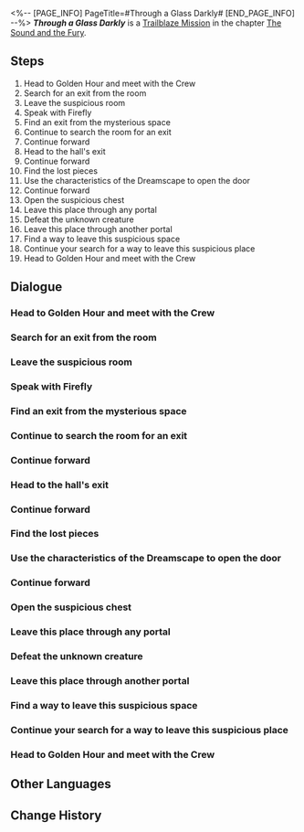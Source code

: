 <%-- [PAGE_INFO]
PageTitle=#Through a Glass Darkly#
[END_PAGE_INFO] --%>
{{Stub|Dialogue, characters, and location(s)}}
{{Mission Infobox
|id            = 1030501
|title         = 
|image         = Mission Through a Glass Darkly.png
|type          = Trailblaze
|event_name    = 
|chapter       = The Sound and the Fury
|requirements  = [[Trailblaze Mission]] ''[[Gentleness, the Name of Nocturne]]'' completed
|summary       = However, you and Firefly fell victim to an illusion crafted by the Masked Fools, which transported you to a strange and perilous Memory Zone. There, you encountered a meme that implied death and murder.<br />Fortunately, a beautiful Memokeeper wearing a black veil saved you, bringing you back to reality.
|characters    = <!--characters that appear in this mission-->
|startLocation = <!--location as it intially appears on the mission screen-->
|world         = <!--i.e. Penacony-->
|area          = <!--i.e. A Child's Dream-->
|prev          = 
|next          = Should One Awaken at Midnight
|exp           = 500
|credits       = 100000
|stellarJade   = 
|other         = {{Card List|Traveler's Guide*10; Clock Credits*250; "Return of None"*1; "Chaîne Signifiante"*1|delim=;}}
}}
'''''Through a Glass Darkly''''' is a [[Trailblaze Mission]] in the chapter [[The Sound and the Fury]].

==Steps==
# Head to Golden Hour and meet with the Crew
# Search for an exit from the room
# Leave the suspicious room
# Speak with Firefly
# Find an exit from the mysterious space
# Continue to search the room for an exit
# Continue forward
# Head to the hall's exit
# Continue forward
# Find the lost pieces
# Use the characteristics of the Dreamscape to open the door
# Continue forward
# Open the suspicious chest
# Leave this place through any portal
# Defeat the unknown creature
# Leave this place through another portal
# Find a way to leave this suspicious space
# Continue your search for a way to leave this suspicious place
# Head to Golden Hour and meet with the Crew

<!--
==Gameplay Notes==

--><!--
==Trial Character==

-->
==Dialogue==
{{Stub Dialogue}}
===Head to Golden Hour and meet with the Crew===
{{Mission Description|type=trailblaze|location=<!--to be added-->|Firefly has confessed her innermost thoughts to you. No matter how you feel about it, it is time for you to say farewell... However, you can still walk the last part of this journey together.<br />Head to Golden Hour and return to reality to reunite with everyone.}}
{{Dialogue Start}}
:{{tx}}
{{Dialogue End}}

===Search for an exit from the room===
{{Mission Description|type=trailblaze|location=<!--to be added-->|update|As expected, returning to reality isn't as simple as you expected &mdash; Firefly and you are attacked by Sampo as soon as you arrive at the Golden Hour. Before you lose consciousness, you see Sampo shift into what appears to be the figure of a woman... Either he has always had a petite feminine build, or your assailant is actually someone else.<br />You find Firefly in the mysterious space &mdash; It seems the stranger didn't leave her alone, either. Now, you can look for the way out together.}}
{{Dialogue Start}}
:{{tx}}
{{Dialogue End}}

===Leave the suspicious room===
{{Mission Description|type=trailblaze|location=<!--to be added-->|update|As expected, returning to reality isn't as simple as you expected &mdash; Firefly and you are attacked by Sampo as soon as you arrive at the Golden Hour. Before you lose consciousness, you see Sampo shift into what appears to be the figure of a woman... Either he's a habitual crossdresser, or your assailant is actually someone else.<br />Just who is she? Unfortunately, you don't have time to think about this right now &mdash; that girl has cast an illusion on you and sent you to a mysterious location. It would be best to find a way to escape from this place before anything.}}
{{Dialogue Start}}
:{{tx}}
{{Dialogue End}}

===Speak with Firefly===
{{Mission Description|type=trailblaze|location=<!--to be added-->|update|As expected, returning to reality isn't as simple as you expected &mdash; Firefly and you are attacked by Sampo as soon as you arrive at the Golden Hour. Before you lose consciousness, you see Sampo shift into what appears to be the figure of a woman... Either he has always had a petite feminine build, or your assailant is actually someone else.<br />You find Firefly in the mysterious space &mdash; It seems the stranger didn't leave her alone, either. Now, you can look for the way out together.}}
{{Dialogue Start}}
:{{tx}}
{{Dialogue End}}

===Find an exit from the mysterious space===
{{Mission Description|type=trailblaze|location=<!--to be added-->|update|As expected, returning to reality isn't as simple as you expected &mdash; Firefly and you are attacked by Sampo as soon as you arrive at the Golden Hour. Before you lose consciousness, you see Sampo shift into what appears to be the figure of a woman... Either he has always had a petite feminine build, or your assailant is actually someone else.<br />You find Firefly in the mysterious space &mdash; It seems the stranger didn't leave her alone, either. Now, you can look for the way out together.}}
{{Dialogue Start}}
:{{tx}}
{{Dialogue End}}

===Continue to search the room for an exit===
{{Mission Description|type=trailblaze|location=<!--to be added-->|update|As expected, returning to reality isn't as simple as you expected &mdash; Firefly and you are attacked by Sampo as soon as you arrive at the Golden Hour. Before you lose consciousness, you see Sampo shift into what appears to be the figure of a woman... Either he has always had a petite feminine build, or your assailant is actually someone else.<br />You find Firefly in the mysterious space &mdash; It seems the stranger didn't leave her alone, either. Now, you can look for the way out together.}}
{{Dialogue Start}}
:{{tx}}
{{Dialogue End}}

===Continue forward===
{{Mission Description|type=trailblaze|location=<!--to be added-->|update|As expected, returning to reality isn't as simple as you expected &mdash; Firefly and you are attacked by Sampo as soon as you arrive at the Golden Hour. Before you lose consciousness, you see Sampo shift into what appears to be the figure of a woman... Either he has always had a petite feminine build, or your assailant is actually someone else.<br />You find Firefly in the mysterious space &mdash; It seems the stranger didn't leave her alone, either. Now, you can look for the way out together.}}
{{Dialogue Start}}
:{{tx}}
{{Dialogue End}}

===Head to the hall's exit===
{{Mission Description|type=trailblaze|location=<!--to be added-->|update|As expected, returning to reality isn't as simple as you expected &mdash; Firefly and you are attacked by Sampo as soon as you arrive at the Golden Hour. Before you lose consciousness, you see Sampo shift into what appears to be the figure of a woman... Either he has always had a petite feminine build, or your assailant is actually someone else.<br />You find Firefly in the mysterious space &mdash; It seems the stranger didn't leave her alone, either. Now, you can look for the way out together.}}
{{Dialogue Start}}
:{{tx}}
{{Dialogue End}}

===Continue forward===
{{Mission Description|type=trailblaze|location=<!--to be added-->|update|As expected, returning to reality isn't as simple as you expected &mdash; Firefly and you are attacked by Sampo as soon as you arrive at the Golden Hour. Before you lose consciousness, you see Sampo shift into what appears to be the figure of a woman... Either he has always had a petite feminine build, or your assailant is actually someone else.<br />You find Firefly in the mysterious space &mdash; It seems the stranger didn't leave her alone, either. Now, you can look for the way out together.}}
{{Dialogue Start}}
:{{tx}}
{{Dialogue End}}

===Find the lost pieces===
{{Mission Description|type=trailblaze|location=<!--to be added-->|update|As expected, returning to reality isn't as simple as you expected &mdash; Firefly and you are attacked by Sampo as soon as you arrive at the Golden Hour. Before you lose consciousness, you see Sampo shift into what appears to be the figure of a woman... Either he's a habitual crossdresser, or your assailant is actually someone else.<br />As you are about to reach the end of this space, you see a dreamweaver gentleman holding a puzzle, within which lies the key to your escape.}}
{{Dialogue Start}}
:{{tx}}
{{Dialogue End}}

===Use the characteristics of the Dreamscape to open the door===
{{Mission Description|type=trailblaze|location=<!--to be added-->|update|As expected, returning to reality isn't as simple as you expected &mdash; Firefly and you are attacked by Sampo as soon as you arrive at the Golden Hour. Before you lose consciousness, you see Sampo shift into what appears to be the figure of a woman... Either he's a habitual crossdresser, or your assailant is actually someone else.<br />As you are about to reach the end of this space, you see a Dreamweaver gentleman holding a puzzle and use him to open the door to the exit. Continue onwards.}}
{{Dialogue Start}}
:{{tx}}
{{Dialogue End}}

===Continue forward===
{{Mission Description|type=trailblaze|location=<!--to be added-->|update|As expected, returning to reality isn't as simple as you expected &mdash; Firefly and you are attacked by Sampo as soon as you arrive at the Golden Hour. Before you lose consciousness, you see Sampo shift into what appears to be the figure of a woman... Either he's a habitual crossdresser, or your assailant is actually someone else.<br />As you are about to reach the end of this space, you see a Dreamweaver gentleman holding a puzzle and use him to open the door to the exit. Continue onwards.}}
{{Dialogue Start}}
:{{tx}}
{{Dialogue End}}

===Open the suspicious chest===
{{Mission Description|type=trailblaze|location=<!--to be added-->|update|As expected, returning to reality isn't as simple as you expected &mdash; Firefly and you are attacked by Sampo as soon as you arrive at the Golden Hour. Before you lose consciousness, you see Sampo shift into what appears to be the figure of a woman... Either he's a habitual crossdresser, or your assailant is actually someone else.<br />You arrive in a room with a strange atmosphere. An unguarded treasure box lies in front of you, waiting for you to open it... Will you open it?}}
{{Dialogue Start}}
:{{tx}}
{{Dialogue End}}

===Leave this place through any portal===
{{Mission Description|type=trailblaze|location=<!--to be added-->|update|As expected, returning to reality isn't as simple as you expected &mdash; Firefly and you are attacked by Sampo as soon as you arrive at the Golden Hour. Before you lose consciousness, you see Sampo shift into what appears to be the figure of a woman... Either he's a habitual crossdresser, or your assailant is actually someone else.<br />Only after you have opened the chest do you discover several great doors surrounding you... Perhaps you can use one of these doors to leave this place.}}
{{Dialogue Start}}
:{{tx}}
{{Dialogue End}}

===Defeat the unknown creature===
{{Mission Description|type=trailblaze|location=<!--to be added-->|update|As expected, returning to reality isn't as simple as you expected &mdash; Firefly and you are attacked by Sampo as soon as you arrive at the Golden Hour. Before you lose consciousness, you see Sampo shift into what appears to be the figure of a woman... Either he's a habitual crossdresser, or your assailant is actually someone else.<br />You are trapped in this suspicious room and encounter a terrifying memetic monster... Can you really defeat it?}}
{{Dialogue Start}}
:{{tx}}
{{Dialogue End}}

===Leave this place through another portal===
{{Mission Description|type=trailblaze|location=<!--to be added-->|update|As expected, returning to reality isn't as simple as you expected &mdash; Firefly and you are attacked by Sampo as soon as you arrive at the Golden Hour. Before you lose consciousness, you see Sampo shift into what appears to be the figure of a woman... Either he's a habitual crossdresser, or your assailant is actually someone else.<br />Only after you have opened the chest do you discover several great doors surrounding you... Perhaps you can use one of these doors to leave this place.}}
{{Dialogue Start}}
:{{tx}}
{{Dialogue End}}

===Find a way to leave this suspicious space===
{{Mission Description|type=trailblaze|location=<!--to be added-->|update|As expected, returning to reality isn't as simple as you expected &mdash; Firefly and you are attacked by Sampo as soon as you arrive at the Golden Hour. Before you lose consciousness, you see Sampo shift into what appears to be the figure of a woman... Either he's a habitual crossdresser, or your assailant is actually someone else.<br />It seems you have returned to a familiar place... What is going on?}}
{{Dialogue Start}}
:{{tx}}
{{Dialogue End}}

===Continue your search for a way to leave this suspicious place===
{{Mission Description|type=trailblaze|location=<!--to be added-->|update|As expected, returning to reality isn't as simple as you expected &mdash; Firefly and you are attacked by Sampo as soon as you arrive at the Golden Hour. Before you lose consciousness, you see Sampo shift into what appears to be the figure of a woman... Either he's a habitual crossdresser, or your assailant is actually someone else.<br />It seems you have returned to a familiar place... What is going on?}}
{{Dialogue Start}}
:{{tx}}
{{Dialogue End}}

===Head to Golden Hour and meet with the Crew===
{{Mission Description|type=trailblaze|location=<!--to be added-->|update|Firefly has confessed her innermost thoughts to you. No matter how you feel about it, it is time for you to say farewell... However, you can still walk the last part of this journey together.<br />Head to Golden Hour and return to reality to reunite with everyone.}}
{{Dialogue Start}}
:{{tx}}
{{Dialogue End}}

==Other Languages==
{{Other Languages
|en   = Through a Glass Darkly
|zhs  = 犹在镜中
|zht  = 猶在鏡中
|ja   = 鏡の中にある如く
|ko   = 거울을 통해 어렴풋이
|es   = Aún en el espejo
|fr   = Reflet teinté du miroir
|ru   = Сквозь тусклое стекло
|th   = สถิตอยู่ในกระจก
|vi   = Thấu Kính
|de   = Wie gespiegelt
|id   = Seperti dalam Sebuah Cermin
|pt   = Através de um Vidro Escuro
}}

==Change History==
{{Change History|2.0}}
